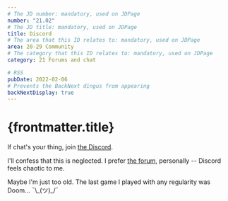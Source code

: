 ```yaml
---
# The JD number: mandatory, used on JDPage
number: "21.02"
# The JD title: mandatory, used on JDPage
title: Discord
# The area that this ID relates to: mandatory, used on JDPage
area: 20-29 Community
# The category that this ID relates to: mandatory, used on JDPage
category: 21 Forums and chat

# RSS
pubDate: 2022-02-06
# Prevents the BackNext dingus from appearing
backNextDisplay: true
---
```


# {frontmatter.title}

If chat's your thing, join [the Discord](http://discord.gg/KYWzAJhmPv).

I'll confess that this is neglected. I prefer [the forum](/20-29-community/21-forums-and-chat/21.01-the-forum/), personally -- Discord feels chaotic to me.

Maybe I'm just too old. The last game I played with any regularity was Doom... ¯\\\_(ツ)\_/¯
